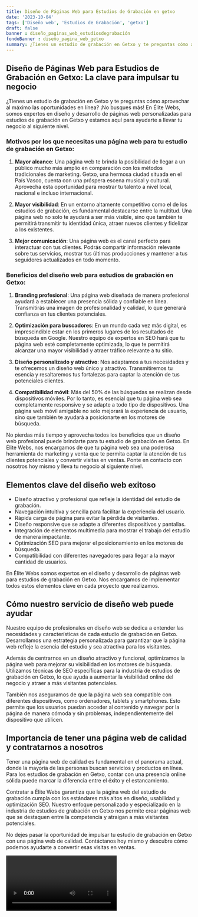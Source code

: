 ```yaml
---
title: Diseño de Páginas Web para Estudios de Grabación en getxo
date: '2023-10-04'
tags: ['Diseño web', 'Estudios de Grabación', 'getxo']
draft: false
banner : diseño_paginas_web_estudiosdegrabación
fondoBanner : diseño_pagina_web_getxo
summary: ¿Tienes un estudio de grabación en Getxo y te preguntas cómo aprovechar al máximo las oportunidades en línea? ¡No busques más! En Élite Webs, somos expertos en diseño y desarrollo de páginas web personalizadas para estudios de grabación en Getxo y estamos aquí para ayudarte a llevar tu negocio al siguiente nivel.
---
```


## Diseño de Páginas Web para Estudios de Grabación en Getxo: La clave para impulsar tu negocio

¿Tienes un estudio de grabación en Getxo y te preguntas cómo aprovechar al máximo las oportunidades en línea? ¡No busques más! En Élite Webs, somos expertos en diseño y desarrollo de páginas web personalizadas para estudios de grabación en Getxo y estamos aquí para ayudarte a llevar tu negocio al siguiente nivel.

### Motivos por los que necesitas una página web para tu estudio de grabación en Getxo:

1. **Mayor alcance**: Una página web te brinda la posibilidad de llegar a un público mucho más amplio en comparación con los métodos tradicionales de marketing. Getxo, una hermosa ciudad situada en el País Vasco, cuenta con una próspera escena musical y cultural. Aprovecha esta oportunidad para mostrar tu talento a nivel local, nacional e incluso internacional.

2. **Mayor visibilidad**: En un entorno altamente competitivo como el de los estudios de grabación, es fundamental destacarse entre la multitud. Una página web no solo te ayudará a ser más visible, sino que también te permitirá transmitir tu identidad única, atraer nuevos clientes y fidelizar a los existentes.

3. **Mejor comunicación**: Una página web es el canal perfecto para interactuar con tus clientes. Podrás compartir información relevante sobre tus servicios, mostrar tus últimas producciones y mantener a tus seguidores actualizados en todo momento.

### Beneficios del diseño web para estudios de grabación en Getxo:

1. **Branding profesional**: Una página web diseñada de manera profesional ayudará a establecer una presencia sólida y confiable en línea. Transmitirás una imagen de profesionalidad y calidad, lo que generará confianza en tus clientes potenciales.

2. **Optimización para buscadores**: En un mundo cada vez más digital, es imprescindible estar en los primeros lugares de los resultados de búsqueda en Google. Nuestro equipo de expertos en SEO hará que tu página web esté completamente optimizada, lo que te permitirá alcanzar una mayor visibilidad y atraer tráfico relevante a tu sitio.

3. **Diseño personalizado y atractivo**: Nos adaptamos a tus necesidades y te ofrecemos un diseño web único y atractivo. Transmitiremos tu esencia y resaltaremos tus fortalezas para captar la atención de tus potenciales clientes.

4. **Compatibilidad móvil**: Más del 50% de las búsquedas se realizan desde dispositivos móviles. Por lo tanto, es esencial que tu página web sea completamente responsive y se adapte a todo tipo de dispositivos. Una página web móvil amigable no solo mejorará la experiencia de usuario, sino que también te ayudará a posicionarte en los motores de búsqueda.

No pierdas más tiempo y aprovecha todos los beneficios que un diseño web profesional puede brindarte para tu estudio de grabación en Getxo. En Élite Webs, nos encargamos de que tu página web sea una poderosa herramienta de marketing y venta que te permita captar la atención de tus clientes potenciales y convertir visitas en ventas. Ponte en contacto con nosotros hoy mismo y lleva tu negocio al siguiente nivel.

<GifSeo />

<Cta />

## Elementos clave del diseño web exitoso

- Diseño atractivo y profesional que refleje la identidad del estudio de grabación.
- Navegación intuitiva y sencilla para facilitar la experiencia del usuario.
- Rápida carga de página para evitar la pérdida de visitantes.
- Diseño responsive que se adapte a diferentes dispositivos y pantallas.
- Integración de elementos multimedia para mostrar el trabajo del estudio de manera impactante.
- Optimización SEO para mejorar el posicionamiento en los motores de búsqueda.
- Compatibilidad con diferentes navegadores para llegar a la mayor cantidad de usuarios.

En Élite Webs somos expertos en el diseño y desarrollo de páginas web para estudios de grabación en Getxo. Nos encargamos de implementar todos estos elementos clave en cada proyecto que realizamos.

## Cómo nuestro servicio de diseño web puede ayudar

Nuestro equipo de profesionales en diseño web se dedica a entender las necesidades y características de cada estudio de grabación en Getxo. Desarrollamos una estrategia personalizada para garantizar que la página web refleje la esencia del estudio y sea atractiva para los visitantes.

Además de centrarnos en un diseño atractivo y funcional, optimizamos la página web para mejorar su visibilidad en los motores de búsqueda. Utilizamos técnicas de SEO específicas para la industria de estudios de grabación en Getxo, lo que ayuda a aumentar la visibilidad online del negocio y atraer a más visitantes potenciales.

También nos aseguramos de que la página web sea compatible con diferentes dispositivos, como ordenadores, tablets y smartphones. Esto permite que los usuarios puedan acceder al contenido y navegar por la página de manera cómoda y sin problemas, independientemente del dispositivo que utilicen.

## Importancia de tener una página web de calidad y contratarnos a nosotros

Tener una página web de calidad es fundamental en el panorama actual, donde la mayoría de las personas buscan servicios y productos en línea. Para los estudios de grabación en Getxo, contar con una presencia online sólida puede marcar la diferencia entre el éxito y el estancamiento.

Contratar a Élite Webs garantiza que la página web del estudio de grabación cumpla con los estándares más altos en diseño, usabilidad y optimización SEO. Nuestro enfoque personalizado y especializado en la industria de estudios de grabación en Getxo nos permite crear páginas web que se destaquen entre la competencia y atraigan a más visitantes potenciales.

No dejes pasar la oportunidad de impulsar tu estudio de grabación en Getxo con una página web de calidad. Contáctanos hoy mismo y descubre cómo podemos ayudarte a convertir esas visitas en ventas.

<Video />

<CtaBot job='Estudios de Grabación' city='getxo'/>

<Gmaps query='getxo+españa+maps' />